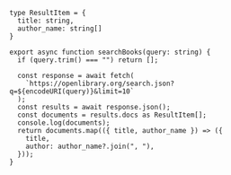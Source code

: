 ```tsx
type ResultItem = {
  title: string,
  author_name: string[]
}

export async function searchBooks(query: string) {
  if (query.trim() === "") return [];

  const response = await fetch(
    `https://openlibrary.org/search.json?q=${encodeURI(query)}&limit=10`
  );
  const results = await response.json();
  const documents = results.docs as ResultItem[];
  console.log(documents);
  return documents.map(({ title, author_name }) => ({
    title,
    author: author_name?.join(", "),
  }));
}
```
